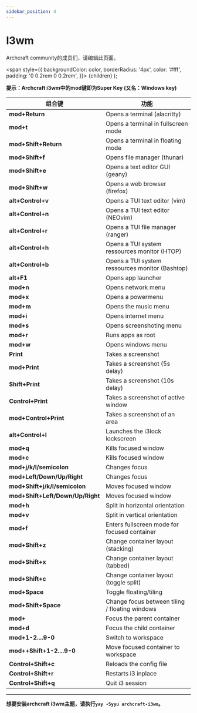 ```yaml
---
sidebar_position: 4
---
```


# I3wm

Archcraft community的成员们，请编辑此页面。

<!-- Tabs -->

<!-- Badges -->
  <span
    style={{
      backgroundColor: color,
      borderRadius: '4px',
      color: '#fff',
      padding: '0 0.2rem 0 0.2rem',
    }}>
    {children}
  </span>
);

<!-- Add your stuff after this -->

**提示：Archcraft i3wm中的mod键即为Super Key (又名：Windows key)**

|组合键|功能|
|------------ | ------------- |
|**mod+Return** | Opens a terminal (alacritty) |
|**mod+t** | Opens a terminal in fullscreen mode |
|**mod+Shift+Return** | Opens a terminal in floating mode |
|**mod+Shift+f** | Opens file manager (thunar) |
|**mod+Shift+e** | Opens a text editor GUI (geany) |
|**mod+Shift+w** | Opens a web browser (firefox) |
|**alt+Control+v** | Opens a TUI text editor (vim) |
|**alt+Control+n** | Opens a TUI text editor (NEOvim) |
|**alt+Control+r** | Opens a TUI file manager (ranger) |
|**alt+Control+h** | Opens a TUI system ressources monitor (HTOP) |
|**alt+Control+b** | Opens a TUI system ressources monitor (Bashtop) |
|**alt+F1** | Opens app launcher |
|**mod+n** | Opens network menu |
|**mod+x** | Opens a powermenu |
|**mod+m** | Opens the music menu |
|**mod+i** | Opens internet menu |
|**mod+s** | Opens screenshoting menu |
|**mod+r** | Runs apps as root |
|**mod+w** | Opens windows menu |
|**Print** | Takes a screenshot |
|**mod+Print** | Takes a screenshot (5s delay) |
|**Shift+Print** | Takes a screenshot (10s delay)|
|**Control+Print** | Takes a screenshot of active window |
|**mod+Control+Print** | Takes a screenshot of an area |
|**alt+Control+l** | Launches the i3lock lockscreen |
|**mod+q** | Kills focused window | 
|**mod+c** | Kills focused window |
|**mod+j/k/l/semicolon** | Changes focus |
|**mod+Left/Down/Up/Right** | Changes focus |
|**mod+Shift+j/k/l/semicolon** | Moves focused window |
|**mod+Shift+Left/Down/Up/Right** | Moves focused window |
|**mod+h** | Split in horizontal orientation |
|**mod+v** | Split in vertical orientation |
|**mod+f** | Enters fullscreen mode for focused container |
|**mod+Shift+z** | Change container layout (stacking) |
|**mod+Shift+x** | Change container layout (tabbed) |
|**mod+Shift+c** | Change container layout (toggle split) |
|**mod+Space** | Toggle floating/tiling |
|**mod+Shift+Space** | Change focus between tiling / floating windows |
|**mod+** | Focus the parent container |
|**mod+d** | Focus the child container |
|**mod+1-2....9-0** | Switch to workspace |
|**mod++Shift+1-2....9-0** | Move focused container to workspace |
|**Control+Shift+c** | Reloads the config file |
|**Control+Shift+r** | Restarts i3 inplace |
|**Control+Shift+q** | Quit i3 session |

---

**想要安装archcraft i3wm主题，请执行`yay -Syyu archcraft-i3wm`。**

